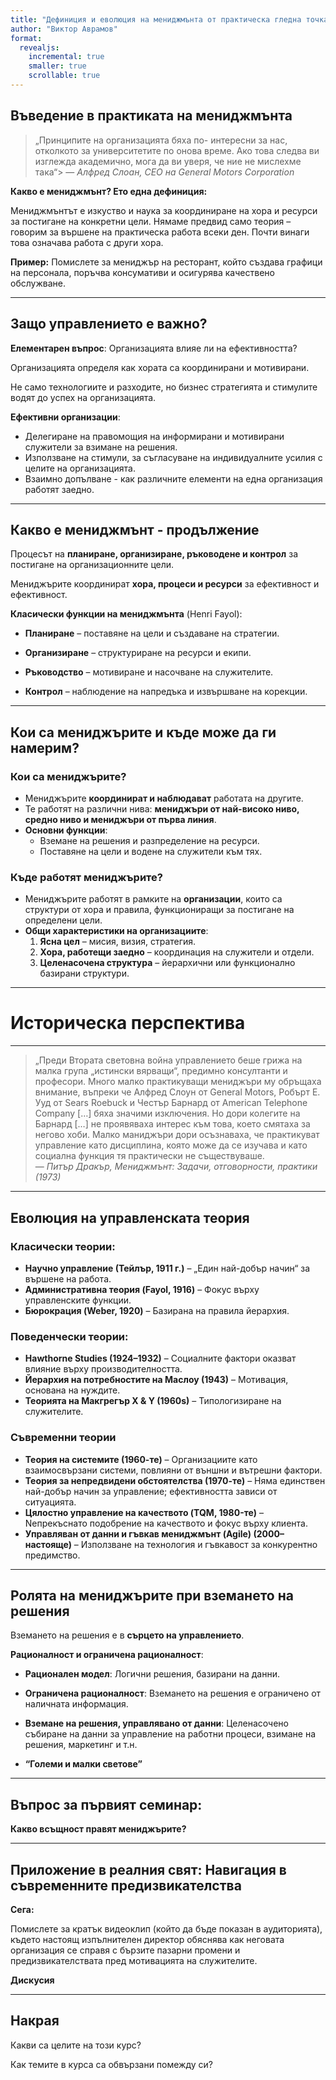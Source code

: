 ```yaml
---
title: "Дефиниция и еволюция на мениджмънта от практическа гледна точка"
author: "Виктор Аврамов"
format:
  revealjs:
    incremental: true
    smaller: true
    scrollable: true  
---
```


## Въведение в практиката на мениджмънта

> „Принципите на организацията бяха по- интересни за нас, отколкото за университетите по онова време. Ако това следва ви изглежда академично, мога да ви уверя, че ние не мислехме така“\> — *Алфред Слоан, CEO на General Motors Corporation*

::: fragment
**Какво е мениджмънт? Ето една дефиниция:**
:::

::: fragment
Мениджмънтът е изкуство и наука за координиране на хора и ресурси за постигане на конкретни цели. Нямаме предвид само теория – говорим за вършене на практическа работа всеки ден. Почти винаги това означава работа с други хора.
:::

::: fragment
**Пример:** Помислете за мениджър на ресторант, който създава графици на персонала, поръчва консумативи и осигурява качествено обслужване.
:::

---

## Защо управлението е важно?

::: fragment
**Елементарен въпрос**: Организацията влияе ли на ефективността?
:::

::: fragment
Организацията определя как хората са координирани и мотивирани.
:::

::: fragment
Не само технологиите и разходите, но бизнес стратегията и стимулите водят до успех на организацията.
:::

::: fragment
**Ефективни организации**:
:::

-   Делегиране на правомощия на информирани и мотивирани служители за взимане на решения.
-   Използване на стимули, за съгласуване на индивидуалните усилия с целите на организацията.
-   Взаимно допълване - как различните елементи на една организация работят заедно.

---

## Какво е мениджмънт - продължение

::: fragment
Процесът на **планиране, организиране, ръководене и контрол** за постигане на организационните цели.
:::

::: fragment
Мениджърите координират **хора, процеси и ресурси** за ефективност и ефективност.
:::

::: fragment
**Класически функции на мениджмънта** (Henri Fayol):
:::

-   **Планиране** – поставяне на цели и създаване на стратегии.

-   **Организиране** – структуриране на ресурси и екипи.

-   **Ръководство** – мотивиране и насочване на служителите.

-   **Контрол** – наблюдение на напредъка и извършване на корекции.

---

## Кои са мениджърите и къде може да ги намерим?

::: fragment
### Кои са мениджърите?
:::

-   Мениджърите **координират и наблюдават** работата на другите.
-   Те работят на различни нива: **мениджъри от най-високо ниво, средно ниво и мениджъри от първа линия**.
-   **Основни функции**:
    -   Вземане на решения и разпределение на ресурси.
    -   Поставяне на цели и водене на служители към тях.

::: fragment
### Къде работят мениджърите?
:::

-   Мениджърите работят в рамките на **организации**, които са структури от хора и правила, функциониращи за постигане на определени цели.
-   **Общи характеристики на организациите**:
    1.  **Ясна цел** – мисия, визия, стратегия.
    2.  **Хора, работещи заедно** – координация на служители и отдели.
    3.  **Целенасочена структура** – йерархични или функционално базирани структури.

---

# Историческа перспектива

---

> „Преди Втората световна война управлението беше грижа на малка група „истински вярващи“, предимно консултанти и професори. Много малко практикуващи мениджъри му обръщаха внимание, въпреки че Алфред Слоун от General Motors, Робърт Е. Ууд от Sears Roebuck и Честър Барнард от American Telephone Company \[...\] бяха значими изключения. Но дори колегите на Барнард \[...\] не проявяваха интерес към това, което смятаха за негово хоби. Малко маниджъри дори осъзнаваха, че практикуват управление като дисциплина, която може да се изучава и като социална функция тя практически не съществуваше.\
> — *Питър Дракър, Мениджмънт: Задачи, отговорности, практики (1973)*

---

## Еволюция на управленската теория

::: fragment
### Класически теории:
:::

-   **Научно управление (Тейлър, 1911 г.)** – „Един най-добър начин“ за вършене на работа.
-   **Административна теория (Fayol, 1916)** – Фокус върху управленските функции.
-   **Бюрокрация (Weber, 1920)** – Базирана на правила йерархия.

::: fragment
### Поведенчески теории:
:::

-   **Hawthorne Studies (1924–1932)** – Социалните фактори оказват влияние върху производителността.
-   **Йерархия на потребностите на Маслоу (1943)** – Мотивация, основана на нуждите.
-   **Теорията на Макгрегър X & Y (1960s)** – Типологизиране на служителите.

::: fragment
### Съвременни теории
:::

-   **Теория на системите (1960-те)** – Организациите като взаимосвързани системи, повлияни от външни и вътрешни фактори.
-   **Теория за непредвидени обстоятелства (1970-те)** – Няма единствен най-добър начин за управление; ефективността зависи от ситуацията.
-   **Цялостно управление на качеството (TQM, 1980-те)** – Nепрекъснато подобрение на качеството и фокус върху клиента.
-   **Управляван от данни и гъвкав мениджмънт (Agile) (2000–настояще)** – Използване на технология и гъвкавост за конкурентно предимство.

---

## Ролята на мениджърите при вземането на решения

::: fragment
Вземането на решения е в **сърцето на управлението**.
:::

::: fragment
**Рационалност и ограничена рационалност**:
:::

-   **Рационален модел**: Логични решения, базирани на данни.

-   **Ограничена рационалност**: Вземането на решения е ограничено от наличната информация.

-   **Вземане на решения, управлявано от данни**: Целенасочено събиране на данни за управление на работни процеси, взимане на решения, маркетинг и т.н.

-   **"Големи и малки светове"**

---

## Въпрос за първият семинар:

::: fragment
**Какво всъщност правят мениджърите?**
:::

---

## Приложение в реалния свят: Навигация в съвременните предизвикателства

::: fragment
**Сега:**
:::

::: fragment
Помислете за кратък видеоклип (който да бъде показан в аудиторията), където настоящ изпълнителен директор обяснява как неговата организация се справя с бързите пазарни промени и предизвикателствата пред мотивацията на служителите.
:::

::: fragment
**Дискусия**
:::

---

## Накрая

::: fragment
Какви са целите на този курс?
:::

::: fragment
Как темите в курса са обвързани помежду си?
:::
